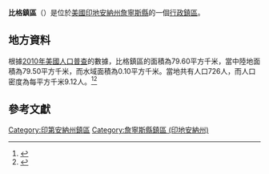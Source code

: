 {{noteTA
|G1=USState
|G2=地名
|G3=Unit
}}
{{Infobox settlement
|official_name            = 比格鎮區
|native_name = Bigger Township
|settlement_type          = [[行政鎮區|行政鎮區]]
|image_skyline            = 
|imagesize                = 
|image_map                = Map highlighting Bigger Township, Jennings County, Indiana.svg
|mapsize                  = 250px
|pushpin_map  =USA Indiana
|pushpin_label = 比格鎮區
|pushpin_label_position   = top
|pushpin_map_caption      = 比格鎮區在印地安納州的位置
|subdivision_type         = [[世界政區索引|國家]]
|subdivision_type1        = [[美国州份|州份]]
|subdivision_type2        = [[印地安納州行政区划|縣]]
|subdivision_name         = [[美国|美国]]
|subdivision_name1        = [[印地安納州|印地安納州]]
|subdivision_name2        = [[詹寧斯縣_(印地安納州)|詹寧斯縣]]
|elevation_ft             = 745
|elevation_m              = 227
|timezone                 = [[北美东部時區|北美东部時區]]
|area_total_km2           = 79.60
|area_land_km2            = 79.50
|area_water_km2           = 0.10
|area_total_sq_mi         = 
|area_land_sq_mi          = 
|area_water_sq_mi         = 
|population_as_of         = [[2010年美國人口普查|2010]]
|population_footnotes     = 
|population_total         = 726
|population_density_km2   = auto
|population_density_sq_mi = auto
|utc_offset               = -5
|coordinates              = {{coord|38|57|23|N|85|29|40|W|type:city_region:US-AL_source:GNS-enwiki|display=inline,title}}
| coor_pinpoint           = 
| coordinates_footnotes   = 
|timezone_DST             = EDT
|utc_offset_DST           = -4
|postal_code_type         = [[美國郵區編號|郵區編號]]
|postal_code              = 
|area_code                = {{link-en|电话区号812|Area code 812|812}}
|blank_name = [[地名信息系统|GNIS ID]]
|blank_info = 453111
}}
'''比格鎮區'''（{{lang-en|Bigger Township}}）是位於[[美國|美國]][[印地安納州|印地安納州]][[詹寧斯縣_(印地安納州)|詹寧斯縣]]的一個[[行政鎮區|行政鎮區]]。

== 地方資料 ==
根據[[2010年美國人口普查|2010年美國人口普查]]的數據，比格鎮區的面積為79.60平方千米，當中陸地面積為79.50平方千米，而水域面積為0.10平方千米。當地共有人口726人，而人口密度為每平方千米9.12人。<ref name="GR8">{{cite web|url=http://factfinder2.census.gov|publisher=[[美国人口调查局|美国人口调查局]]|accessdate=2011-05-14|title=American FactFinder|archive-date=2013-09-11|archive-url=https://web.archive.org/web/20130911234518/http://factfinder2.census.gov/|dead-url=no}}</ref><ref>{{cite web|url=https://www.citypopulation.de/en/usa/illinois/admin/|title=USA: Illinois (Counties and Townships) - City Population|access-date=2020-07-29|archive-date=2020-04-22|archive-url=https://web.archive.org/web/20200422090607/https://www.citypopulation.de/en/usa/illinois/admin/|dead-url=no}}</ref>

== 參考文獻 ==
{{reflist}}

{{詹寧斯縣 (印地安納州)}}

{{DEFAULTSORT:Bigger Township}}
[[Category:印第安納州鎮區|Category:印第安納州鎮區]]
[[Category:詹寧斯縣鎮區_(印地安納州)|Category:詹寧斯縣鎮區 (印地安納州)]]

{{Indiana-geo-stub}}